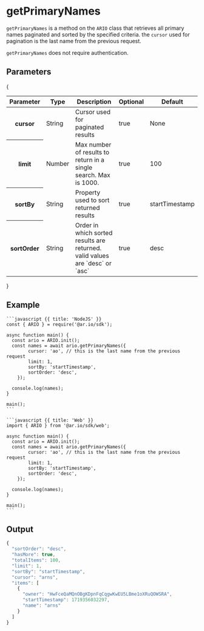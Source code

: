 
<HeroPattern />

# getPrimaryNames

`getPrimaryNames` is a method on the `ARIO` class that retrieves all primary names paginated and sorted by the specified criteria. the `cursor` used for pagination is the last name from the previous request.

`getPrimaryNames` does not require authentication.

## Parameters

{
<div style={{textAlign: "center"}}>
    <table className="inline-table">
    <thead>
    <tr>
        <th>Parameter</th>
        <th>Type</th>
        <th>Description</th>
        <th>Optional</th>
        <th>Default</th>
    </tr>
    </thead>
    <tbody>
    <tr>
        <th>cursor</th>
        <td>String</td>
        <td>Cursor used for paginated results</td>
        <td>true</td>
        <td>None</td>
    </tr>
    <tr>
        <th>limit</th>
        <td>Number</td>
        <td>Max number of results to return in a single search. Max is 1000.</td>
        <td>true</td>
        <td>100</td>
    </tr>
    <tr>
        <th>sortBy</th>
        <td>String</td>
        <td>Property used to sort returned results</td>
        <td>true</td>
        <td>startTimestamp</td>
    </tr>
    <tr>
        <th>sortOrder</th>
        <td>String</td>
        <td>Order in which sorted results are returned. valid values are `desc` or `asc`</td>
        <td>true</td>
        <td>desc</td>
    </tr>
    </tbody>
    </table>
</div>
}

## Example

<CodeGroup title="getPrimaryNames">

    ```javascript {{ title: 'NodeJS' }}
    const { ARIO } = require('@ar.io/sdk');

    async function main() {
      const ario = ARIO.init();
      const names = await ario.getPrimaryNames({
            cursor: 'ao', // this is the last name from the previous request
            limit: 1,
            sortBy: 'startTimestamp',
            sortOrder: 'desc',
        });

      console.log(names);
    }

    main();
    ```

    ```javascript {{ title: 'Web' }}
    import { ARIO } from '@ar.io/sdk/web';

    async function main() {
      const ario = ARIO.init();
      const names = await ario.getPrimaryNames({
            cursor: 'ao', // this is the last name from the previous request
            limit: 1,
            sortBy: 'startTimestamp',
            sortOrder: 'desc',
        });

      console.log(names);
    }

    main();
    ```

</CodeGroup>


## Output

```typescript
{
  "sortOrder": "desc",
  "hasMore": true,
  "totalItems": 100,
  "limit": 1,
  "sortBy": "startTimestamp",
  "cursor": "arns",
  "items": [
    {
      "owner": "HwFceQaMQnOBgKDpnFqCqgwKwEU5LBme1oXRuQOWSRA",
      "startTimestamp": 1719356032297,
      "name": "arns"
    }
  ]
}
```

